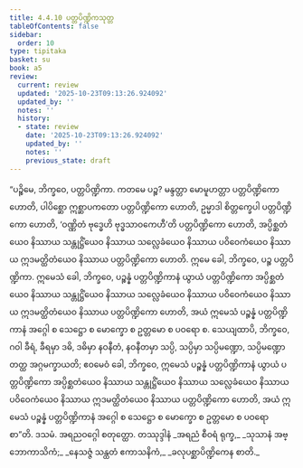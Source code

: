 ```yaml
---
title: 4.4.10 ပတ္တပိဏ္ဍိကသုတ္တ
tableOfContents: false
sidebar:
  order: 10
type: tipitaka
basket: su
book: a5
review:
  current: review
  updated: '2025-10-23T09:13:26.924092'
  updated_by: ''
  notes: ''
  history:
  - state: review
    date: '2025-10-23T09:13:26.924092'
    updated_by: ''
    notes: ''
    previous_state: draft
---
```



<ReviewStatus review={frontmatter.review} showDetails={true} />

<HypothesisAnnotation frontmatter={frontmatter} />

<DynamicBreadcrumb />

<Division number="190" book="a5" e="ch" v="16" p="194">

<Paragraph number="1092" book="a5">
“ပဉ္စိမေ, ဘိက္ခဝေ, ပတ္တပိဏ္ဍိကာ. ကတမေ ပဉ္စ? မန္ဒတ္တာ မောမူဟတ္တာ ပတ္တပိဏ္ဍိကော ဟောတိ, ပါပိစ္ဆော ဣစ္ဆာပကတော ပတ္တပိဏ္ဍိကော ဟောတိ, ဥမ္မာဒါ စိတ္တက္ခေပါ ပတ္တပိဏ္ဍိကော ဟောတိ, ‘ဝဏ္ဏိတံ ဗုဒ္ဓေဟိ ဗုဒ္ဓသာဝကေဟီ’တိ ပတ္တပိဏ္ဍိကော ဟောတိ, အပ္ပိစ္ဆတံယေဝ နိဿာယ သန္တုဋ္ဌိံယေဝ နိဿာယ သလ္လေခံယေဝ နိဿာယ ပဝိဝေကံယေဝ နိဿာယ ဣဒမတ္ထိတံယေဝ နိဿာယ ပတ္တပိဏ္ဍိကော ဟောတိ. ဣမေ ခေါ, ဘိက္ခဝေ, ပဉ္စ ပတ္တပိဏ္ဍိကာ. ဣမေသံ ခေါ, ဘိက္ခဝေ, ပဉ္စန္နံ ပတ္တပိဏ္ဍိကာနံ ယွာယံ ပတ္တပိဏ္ဍိကော အပ္ပိစ္ဆတံယေဝ နိဿာယ သန္တုဋ္ဌိံယေဝ နိဿာယ သလ္လေခံယေဝ နိဿာယ ပဝိဝေကံယေဝ နိဿာယ ဣဒမတ္ထိတံယေဝ နိဿာယ ပတ္တပိဏ္ဍိကော ဟောတိ, အယံ ဣမေသံ ပဉ္စန္နံ ပတ္တပိဏ္ဍိကာနံ အဂ္ဂေါ စ သေဋ္ဌော စ မောက္ခော စ ဥတ္တမော စ ပဝရော စ.
</Paragraph>

<Paragraph number="1093" book="a5">
သေယျထာပိ, ဘိက္ခဝေ, ဂဝါ ခီရံ, ခီရမှာ ဒဓိ, ဒဓိမှာ နဝနီတံ, နဝနီတမှာ သပ္ပိ, သပ္ပိမှာ သပ္ပိမဏ္ဍော, သပ္ပိမဏ္ဍော တတ္ထ အဂ္ဂမက္ခာယတိ; ဧဝမေဝံ ခေါ, ဘိက္ခဝေ, ဣမေသံ ပဉ္စန္နံ ပတ္တပိဏ္ဍိကာနံ ယွာယံ ပတ္တပိဏ္ဍိကော အပ္ပိစ္ဆတံယေဝ နိဿာယ သန္တုဋ္ဌိံယေဝ နိဿာယ သလ္လေခံယေဝ နိဿာယ ပဝိဝေကံယေဝ နိဿာယ ဣဒမတ္ထိတံယေဝ နိဿာယ ပတ္တပိဏ္ဍိကော ဟောတိ, အယံ ဣမေသံ ပဉ္စန္နံ ပတ္တပိဏ္ဍိကာနံ အဂ္ဂေါ စ သေဋ္ဌော စ မောက္ခော စ ဥတ္တမော စ ပဝရော စာ”တိ.

</Paragraph>
</Division>

<Paragraph number="1094" type="center" book="a5">
ဒသမံ.



</Paragraph>

<Paragraph number="1095" type="center" book="a5">
အရညဝဂ္ဂေါ စတုတ္ထော.



</Paragraph>

<Paragraph number="1096" type="center" book="a5">
တဿုဒ္ဒါနံ


</Paragraph>

<Paragraph number="1097" type="verses" book="a5">
_အရညံ စီဝရံ ရုက္ခ,_  
_သုသာနံ အဗ္ဘောကာသိကံ;_  
_နေသဇ္ဇံ သန္ထတံ ဧကာသနိကံ,_  
_ခလုပစ္ဆာပိဏ္ဍိကေန စာတိ._
</Paragraph>